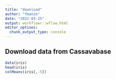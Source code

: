 ```yaml
---
title: "download"
author: "fmanze"
date: "2022-03-25"
output: workflowr::wflow_html
editor_options:
  chunk_output_type: console
---
```


## Download data from Cassavabase

```r
data(iris)
head(iris)
colMeans(iris[,-5])
```

